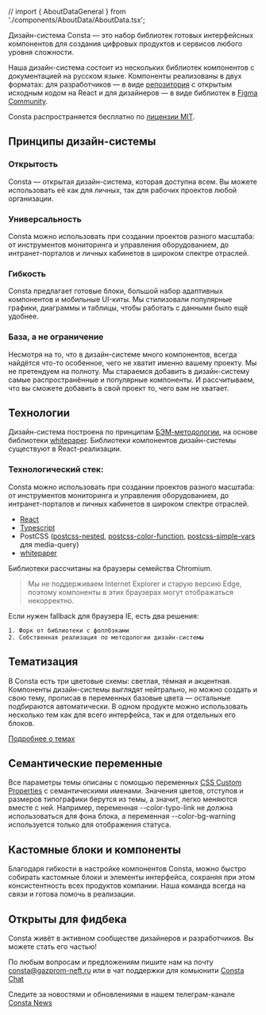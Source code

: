 // import { AboutDataGeneral } from './components/AboutData/AboutData.tsx';

Дизайн-система Consta — это набор библиотек готовых интерфейсных компонентов для создания цифровых продуктов и сервисов любого уровня сложности.

Наша дизайн-система состоит из нескольких библиотек компонентов с документацией на русском языке. Компоненты реализованы в двух форматах: для разработчиков ― в виде [репозитория](https://github.com/consta-design-system) с открытым исходным кодом на React и для дизайнеров — в виде библиотек в [Figma Community](https://www.figma.com/@Consta).

Consta распространяется бесплатно по [лицензии MIT](https://github.com/consta-design-system/uikit/blob/master/LICENSE).

## Принципы дизайн-системы

### Открытость

Consta — открытая дизайн-система, которая доступна всем. Вы можете использовать её как для личных, так для рабочих проектов любой организации.

### Универсальность

Consta можно использовать при создании проектов разного масштаба: от инструментов мониторинга и управления оборудованием, до интранет-порталов и личных кабинетов в широком спектре отраслей.

### Гибкость

Consta предлагает готовые блоки, большой набор адаптивных компонентов и мобильные UI-киты. Мы стилизовали популярные графики, диаграммы и таблицы, чтобы работать с данными было ещё удобнее.

### База, а не ограничение

Несмотря на то, что в дизайн-системе много компонентов, всегда найдётся что-то особенное, чего не хватит именно вашему проекту. Мы не претендуем на полноту. Мы стараемся добавить в дизайн-систему самые распространённые и популярные компоненты. И рассчитываем, что вы сможете добавить в свой проект то, чего вам не хватает.

## Технологии

Дизайн-система построена по принципам [БЭМ-методологии](https://ru.bem.info/), на основе библиотеки [whitepaper](https://github.com/whitepapertools). Библиотеки компонентов дизайн-системы существуют в React-реализации.

### Технологический стек:

Consta можно использовать при создании проектов разного масштаба: от инструментов мониторинга и управления оборудованием, до интранет-порталов и личных кабинетов в широком спектре отраслей.

- [React](https://reactjs.org/)
- [Typescript](https://www.typescriptlang.org/)
- PostCSS ([postcss-nested](https://github.com/postcss/postcss-nested), [postcss-color-function](https://github.com/postcss/postcss-color-function), [postcss-simple-vars](https://github.com/postcss/postcss-simple-vars) для media-query)
- [whitepaper](https://github.com/whitepapertools)

Библиотеки рассчитаны на браузеры семейства Chromium.

> Мы не поддерживаем Internet Explorer и старую версию Edge, поэтому компоненты в этих браузерах могут отображаться некорректно.

Если нужен fallback для браузера IE, есть два решения:

    1. Форк от библиотеки с фоллбэками
    2. Собственная реализация по методологии дизайн-системы

## Тематизация

В Consta есть три цветовые схемы: светлая, тёмная и акцентная. Компоненты дизайн-системы выглядят нейтрально, но можно создать и свою тему, прописав в переменных базовые цвета — остальные подбираются автоматически. В одном продукте можно использовать несколько тем как для всего интерфейса, так и для отдельных его блоков.

[Подробнее о темах](##LIBS.LIB.STAND/lib:portal/stand:theme-themeabout)

## Семантические переменные

Все параметры темы описаны с помощью переменных [CSS Custom Properties](https://developer.mozilla.org/ru/docs/Web/CSS/Using_CSS_custom_properties) с семантическими именами. Значения цветов, отступов и размеров типографики берутся из темы, а значит, легко меняются вместе с ней. Например, переменная --color-typo-link не должна использоваться для фона блока, а переменная --color-bg-warning используется только для отображения статуса.

## Кастомные блоки и компоненты

Благодаря гибкости в настройке компонентов Consta, можно быстро собирать кастомные блоки и элементы интерфейса, сохраняя при этом консистентность всех продуктов компании. Наша команда всегда на связи и готова помочь в реализации.

## Открыты для фидбека

Consta живёт в активном сообществе дизайнеров и разработчиков. Вы можете стать его частью!

По любым вопросам и предложениям пишите нам на почту consta@gazprom-neft.ru или в чат поддержки для комьюнити [Consta Chat](https://t.me/Consta_Chat)

Следите за новостями и обновлениями в нашем телеграм-канале [Consta News](https://t.me/consta_ui_releases)
